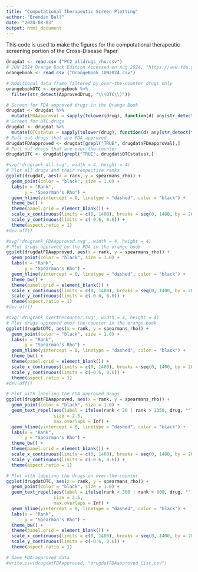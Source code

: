 ```yaml
---
title: "Computational Therapeutic Screen Plotting"
author: "Brendan Ball"
date: "2024-08-03"
output: html_document
---
```


This code is used to make the figures for the computational therapeutic screening portion of the Cross-Disease Paper

```r
drugdat <- read.csv ("PC2_alldrugs_rho.csv")
# JUN 2024 Orange Book Edition Accessed on Aug 2024, "https://www.fda.gov/media/71494/download?attachment"
orangebook <- read.csv ("OrangeBook_JUN2024.csv")

# Additional data frame filtered by over-the-counter drugs only
orangebookOTC <- orangebook %>%
  filter(str_detect(ApprovedDrug, "\\(OTC\\)"))

# Screen for FDA approved drugs in the Orange Book
drugdat <- drugdat %>%
  mutate(FDAapproval = sapply(tolower(drug), function(d) any(str_detect(tolower(orangebook$ApprovedDrug), d))))
# Screen for OTC drugs
drugdat <- drugdat %>%
  mutate(OTCstatus = sapply(tolower(drug), function(d) any(str_detect(tolower(orangebookOTC$ApprovedDrug), d))))
# Pull out drugs that are FDA approved
drugdatFDAapproved <- drugdat[grepl("TRUE", drugdat$FDAapproval),]
# Pull out drugs that are over-the-counter
drugdatOTC <- drugdat[grepl("TRUE", drugdat$OTCstatus),]
```

```r
#svg('drugrank_all.svg', width = 4, height = 4)
# Plot all drugs and their respective ranks
ggplot(drugdat, aes(x = rank, y = spearmans_rho)) +
  geom_point(color = "black", size = 1.0) +
  labs(x = "Rank",
       y = "Spearman's Rho") +
  geom_hline(yintercept = 0, linetype = "dashed", color = "black") +
  theme_bw() + 
  theme(panel.grid = element_blank()) +
  scale_x_continuous(limits = c(0, 1400), breaks = seq(0, 1400, by = 200)) +
  scale_y_continuous(limits = c(-0.6, 0.6)) + 
  theme(aspect.ratio = 1)
#dev.off()

#svg('drugrank_FDAapproved.svg', width = 4, height = 4)
# Plot drugs approved by the FDA in the orange book
ggplot(drugdatFDAapproved, aes(x = rank, y = spearmans_rho)) +
  geom_point(color = "black", size = 1.0) +
  labs(x = "Rank",
       y = "Spearman's Rho") +
  geom_hline(yintercept = 0, linetype = "dashed", color = "black") +
  theme_bw() + 
  theme(panel.grid = element_blank()) +
  scale_x_continuous(limits = c(0, 1400), breaks = seq(0, 1400, by = 200)) +
  scale_y_continuous(limits = c(-0.6, 0.6)) + 
  theme(aspect.ratio = 1)
#dev.off()

#svg('drugrank_overthecounter.svg', width = 4, height = 4)
# Plot drugs approved over-the-counter in the orange book
ggplot(drugdatOTC, aes(x = rank, y = spearmans_rho)) +
  geom_point(color = "black", size = 1.0) +
  labs(x = "Rank",
       y = "Spearman's Rho") +
  geom_hline(yintercept = 0, linetype = "dashed", color = "black") +
  theme_bw() + 
  theme(panel.grid = element_blank()) +
  scale_x_continuous(limits = c(0, 1400), breaks = seq(0, 1400, by = 200)) +
  scale_y_continuous(limits = c(-0.6, 0.6)) + 
  theme(aspect.ratio = 1)
#dev.off()
```

```r
# Plot with labeling the FDA approved drugs
ggplot(drugdatFDAapproved, aes(x = rank, y = spearmans_rho)) +
  geom_point(color = "black", size = 1.0) +
  geom_text_repel(aes(label = ifelse(rank < 20 | rank > 1350, drug, "")), 
                  size = 2.5, 
                  max.overlaps = Inf) + 
  geom_hline(yintercept = 0, linetype = "dashed", color = "black") +
  labs(x = "Rank",
       y = "Spearman's Rho") +
  theme_bw() + 
  theme(panel.grid = element_blank()) +
  scale_x_continuous(limits = c(0, 1400), breaks = seq(0, 1400, by = 200)) +
  scale_y_continuous(limits = c(-0.6, 0.6)) + 
  theme(aspect.ratio = 1)

# Plot with labeling the drugs on over-the-counter
ggplot(drugdatOTC, aes(x = rank, y = spearmans_rho)) +
  geom_point(color = "black", size = 1.0) +
  geom_text_repel(aes(label = ifelse(rank < 300 | rank > 800, drug, "")), 
                  size = 2.5, 
                  max.overlaps = Inf) + 
  geom_hline(yintercept = 0, linetype = "dashed", color = "black") +
  labs(x = "Rank",
       y = "Spearman's Rho") +
  theme_bw() + 
  theme(panel.grid = element_blank()) +
  scale_x_continuous(limits = c(0, 1400), breaks = seq(0, 1400, by = 200)) +
  scale_y_continuous(limits = c(-0.6, 0.6)) + 
  theme(aspect.ratio = 1)
```

```r
# Save FDA-approved data
#write.csv(drugdatFDAapproved, "drugdatFDAapproved_list.csv")
```




